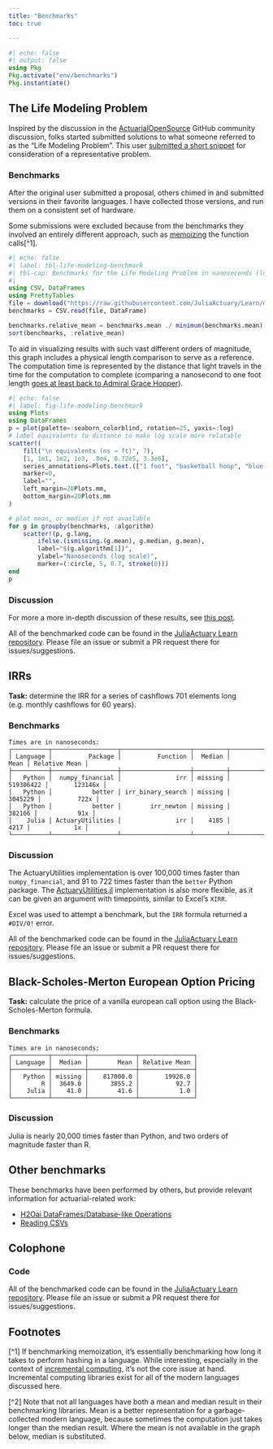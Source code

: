 ```yaml
---
title: "Benchmarks"
toc: true

---
```


```julia
#| echo: false
#| output: false
using Pkg
Pkg.activate("env/benchmarks")
Pkg.instantiate()
```

## The Life Modeling Problem

Inspired by the discussion in the [ActuarialOpenSource](https://github.com/actuarialopensource) GitHub community discussion, folks started submitted solutions to what someone referred to as the "Life Modeling Problem". This user [submitted a short snippet](https://github.com/orgs/actuarialopensource/teams/common-room/discussions/5) for consideration of a representative problem.

### Benchmarks

After the original user submitted a proposal, others chimed in and submitted versions in their favorite languages. I have collected those versions, and run them on a consistent set of hardware.

Some submissions were excluded because from the benchmarks they involved an entirely different approach, such as [memoizing](https://en.wikipedia.org/wiki/Memoization) the function calls[^1].


```julia
#| echo: false
#| label: tbl-life-modeling-benchmark
#| tbl-cap: Benchmarks for the Life Modeling Problem in nanoseconds (lower times are better).
#| 
using CSV, DataFrames
using PrettyTables
file = download("https://raw.githubusercontent.com/JuliaActuary/Learn/master/Benchmarks/LifeModelingProblem/benchmarks.csv")
benchmarks = CSV.read(file, DataFrame)

benchmarks.relative_mean = benchmarks.mean ./ minimum(benchmarks.mean)
sort(benchmarks, :relative_mean)
```

To aid in visualizing results with such vast different orders of magnitude, this graph includes a physical length comparison to serve as a reference. The computation time is represented by the distance that light travels in the time for the computation to complete (comparing a nanosecond to one foot length [goes at least back to Admiral Grace Hopper](https://www.youtube.com/watch?v=9eyFDBPk4Yw)).

```julia
#| echo: false
#| label: fig-life-modeling-benchmark
using Plots
using DataFrames
p = plot(palette=:seaborn_colorblind, rotation=25, yaxis=:log)
# label equivalents to distance to make log scale more relatable
scatter!(
    fill("\n equivalents (ns → ft)", 7),
    [1, 1e1, 1e2, 1e3, .8e4, 0.72e5, 3.3e6],
    series_annotations=Plots.text.(["1 foot", "basketball hoop", "blue whale", "Eiffel Tower", "avg ocean depth", "marathon distance", "Space Station altitude"], :left, 8, :grey),
    marker=0,
    label="",
    left_margin=20Plots.mm,
    bottom_margin=20Plots.mm
)

# plot mean, or median if not available
for g in groupby(benchmarks, :algorithm)
    scatter!(p, g.lang,
        ifelse.(ismissing.(g.mean), g.median, g.mean),
        label="$(g.algorithm[1])",
        ylabel="Nanoseconds (log scale)",
        marker=(:circle, 5, 0.7, stroke(0)))
end
p
```

### Discussion

For more a more in-depth discussion of these results, see [this post](/posts/life-modeling-problem/).

All of the benchmarked code can be found in the [JuliaActuary Learn repository](https://github.com/JuliaActuary/Learn/tree/master/Benchmarks/LifeModelingProblem). Please file an issue or submit a PR request there for issues/suggestions.

## IRRs

**Task:** determine the IRR for a series of cashflows 701 elements long (e.g. monthly cashflows for 60 years).

### Benchmarks

:::{.column-body-outset}
```plaintext
Times are in nanoseconds:
┌──────────┬──────────────────┬───────────────────┬─────────┬─────────────┬───────────────┐
│ Language │          Package │          Function │  Median │        Mean │ Relative Mean │
├──────────┼──────────────────┼───────────────────┼─────────┼─────────────┼───────────────┤
│   Python │  numpy_financial │               irr │ missing │   519306422 │       123146x │
│   Python │           better │ irr_binary_search │ missing │     3045229 │          722x │
│   Python │           better │        irr_newton │ missing │      382166 │           91x │
│    Julia │ ActuaryUtilities │               irr │    4185 │        4217 │            1x │
└──────────┴──────────────────┴───────────────────┴─────────┴─────────────┴───────────────┘
```
:::

### Discussion

The ActuaryUtilities implementation is over 100,000 times faster than `numpy_financial`, and 91 to 722 times faster than the `better` Python package. The [ActuaryUtilities.jl](/#actuaryutilitiesjl) implementation is also more flexible, as it can be given an argument with timepoints, similar to Excel's `XIRR`.

Excel was used to attempt a benchmark, but the `IRR` formula returned a `#DIV/0!` error.

All of the benchmarked code can be found in the [JuliaActuary Learn repository](https://github.com/JuliaActuary/Learn/tree/master/Benchmarks/irr). Please file an issue or submit a PR request there for issues/suggestions.

## Black-Scholes-Merton European Option Pricing

**Task:** calculate the price of a vanilla european call option using the Black-Scholes-Merton formula.


\begin{align}
C(S_t, t) &= N(d_1)S_t - N(d_2)Ke^{-r(T - t)} \\

d_1 &= \frac{1}{\sigma\sqrt{T - t}}\left[\ln\left(\frac{S_t}{K}\right) + \left(r + \frac{\sigma^2}{2}\right)(T - t)\right] \\

d_2 &= d_1 - \sigma\sqrt{T - t}

\end{align}

### Benchmarks

```plaintext
Times are in nanoseconds:
┌──────────┬─────────┬─────────────┬───────────────┐
│ Language │  Median │        Mean │ Relative Mean │
├──────────┼─────────┼─────────────┼───────────────┤
│   Python │ missing │    817000.0 │       19926.0 │
│        R │  3649.0 │      3855.2 │          92.7 │
│    Julia │    41.0 │        41.6 │           1.0 │
└──────────┴─────────┴─────────────┴───────────────┘
```

### Discussion

Julia is nearly 20,000 times faster than Python, and two orders of magnitude faster than R.

## Other benchmarks

These benchmarks have been performed by others, but provide relevant information for actuarial-related work:

- [H2Oai DataFrames/Database-like Operations](https://h2oai.github.io/db-benchmark/)
- [Reading CSVs](https://juliacomputing.com/blog/2020/06/fast-csv/)


## Colophone

### Code

All of the benchmarked code can be found in the [JuliaActuary Learn repository](https://github.com/JuliaActuary/Learn/tree/master/Benchmarks/). Please file an issue or submit a PR request there for issues/suggestions.

## Footnotes

[^1] If benchmarking memoization, it's essentially benchmarking how long it takes to perform hashing in a language. While interesting, especially in the context of [incremental computing](https://scattered-thoughts.net/writing/an-opinionated-map-of-incremental-and-streaming-systems), it's not the core issue at hand. Incremental computing libraries exist for all of the modern languages discussed here.

[^2] Note that not all languages have both a mean and median result in their benchmarking libraries. Mean is a better representation for a garbage-collected modern language, because sometimes the computation just takes longer than the median result. Where the mean is not available in the graph below, median is substituted.
